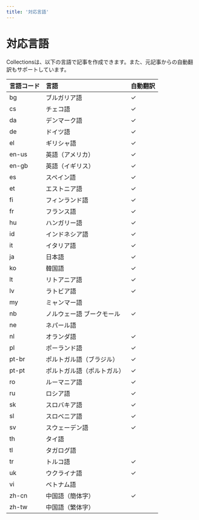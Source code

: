 ```yaml
---
title: '対応言語'
---
```


# 対応言語

Collectionsは、以下の言語で記事を作成できます。また、元記事からの自動翻訳もサポートしています。

| 言語コード | 言語                       | 自動翻訳 |
| :--------- | :------------------------- | :------- |
| bg         | ブルガリア語               | ✓        |
| cs         | チェコ語                   | ✓        |
| da         | デンマーク語               | ✓        |
| de         | ドイツ語                   | ✓        |
| el         | ギリシャ語                 | ✓        |
| en-us      | 英語（アメリカ）           | ✓        |
| en-gb      | 英語（イギリス）           | ✓        |
| es         | スペイン語                 | ✓        |
| et         | エストニア語               | ✓        |
| fi         | フィンランド語             | ✓        |
| fr         | フランス語                 | ✓        |
| hu         | ハンガリー語               | ✓        |
| id         | インドネシア語             | ✓        |
| it         | イタリア語                 | ✓        |
| ja         | 日本語                     | ✓        |
| ko         | 韓国語                     | ✓        |
| lt         | リトアニア語               | ✓        |
| lv         | ラトビア語                 | ✓        |
| my         | ミャンマー語               |          |
| nb         | ノルウェー語 ブークモール  | ✓        |
| ne         | ネパール語                 |          |
| nl         | オランダ語                 | ✓        |
| pl         | ポーランド語               | ✓        |
| pt-br      | ポルトガル語（ブラジル）   | ✓        |
| pt-pt      | ポルトガル語（ポルトガル） | ✓        |
| ro         | ルーマニア語               | ✓        |
| ru         | ロシア語                   | ✓        |
| sk         | スロバキア語               | ✓        |
| sl         | スロベニア語               | ✓        |
| sv         | スウェーデン語             | ✓        |
| th         | タイ語                     |          |
| tl         | タガログ語                 |          |
| tr         | トルコ語                   | ✓        |
| uk         | ウクライナ語               | ✓        |
| vi         | ベトナム語                 |          |
| zh-cn      | 中国語（簡体字）           | ✓        |
| zh-tw      | 中国語（繁体字）           |          |
